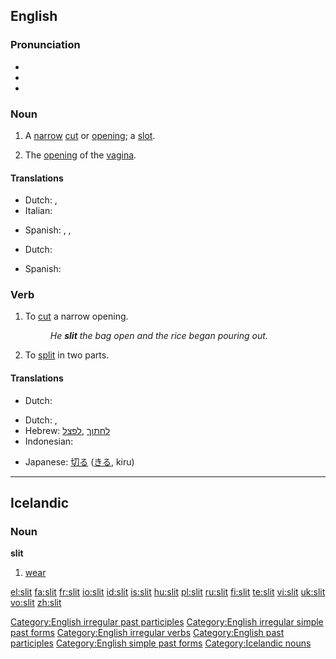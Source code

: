==English==
{{wikipedia}}

===Pronunciation===
* {{IPA|/'slɪt/}}
* {{audio|en-us-slit.ogg|Audio (US)}}
* {{rhymes|ɪt}}

===Noun===
{{en-noun}}

# A [[narrow]] [[cut]] or [[opening]]; a [[slot]].
# {{context|vulgar|slang}} The [[opening]] of the [[vagina]].

====Translations====
{{trans-top|narrow cut or opening; a slot}}
* Dutch: {{t+|nl|spleet|f}}, {{t|nl|gleuf|f}}
* Italian: {{t-|it|fessura|f}}
{{trans-mid}}
* Spanish: {{t|es|ranura|f}}, {{t+|es|abertura|f}}, {{t|es|rendija|f}}
{{trans-bottom}}

{{trans-top|vulgar, slang: opening of the vagina}}
* Dutch: {{t+|nl|spleet|f}}
{{trans-mid}}
* Spanish: {{t+|es|raja}}
{{trans-bottom}}

===Verb===
{{en-verb|slits|slitting|slit|'''[[slit]]''' or '''[[slitten]]'''}}

# To [[cut]] a narrow opening.
#: ''He '''slit''' the bag open and the rice began pouring out.''
# To [[split]] in two parts.

====Translations====
{{trans-top|cut a narrow opening}}
* Dutch: {{t|nl|opensnijden}}
{{trans-mid}}
{{trans-bottom}}

{{trans-top|split into two parts}}
* Dutch: {{t+|nl|splijten}}, {{t|nl|opensnijden}}
* Hebrew: [[לחתוך]] ,[[לפצל]]
* Indonesian: {{t-|id|iris|alt=mengiris|xs=Indonesian}}
{{trans-mid}}
* Japanese: [[切る]] ([[きる]], kiru)
{{trans-bottom}}

[[Category:English irregular past participles]]
[[Category:English irregular simple past forms]]
[[Category:English irregular verbs]]
[[Category:English past participles]]
[[Category:English simple past forms]]

----

==Icelandic==

===Noun===
'''slit'''

# [[wear]]

[[Category:Icelandic nouns]]

[[el:slit]]
[[fa:slit]]
[[fr:slit]]
[[io:slit]]
[[id:slit]]
[[is:slit]]
[[hu:slit]]
[[pl:slit]]
[[ru:slit]]
[[fi:slit]]
[[te:slit]]
[[vi:slit]]
[[uk:slit]]
[[vo:slit]]
[[zh:slit]]